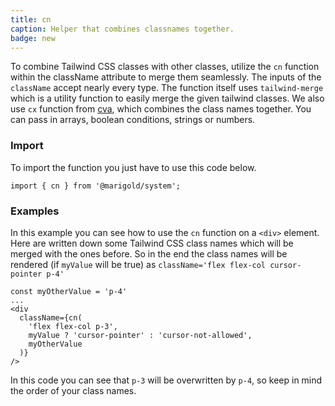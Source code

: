 ```yaml
---
title: cn
caption: Helper that combines classnames together.
badge: new
---
```


To combine Tailwind CSS classes with other classes, utilize the `cn` function within the className attribute to merge them seamlessly. The inputs of the `className` accept nearly every type. The function itself uses `tailwind-merge` which is a utility function to easily merge the given tailwind classes. We also use `cx` function from [cva](https://cva.style/docs/api-reference), which combines the class names together. You can pass in arrays, boolean conditions, strings or numbers.

### Import

To import the function you just have to use this code below.

```tsx
import { cn } from '@marigold/system';
```

### Examples

In this example you can see how to use the `cn` function on a `<div>` element. Here are written down some Tailwind CSS class names which will be merged with the ones before. So in the end the class names will be rendered (if `myValue` will be true) as `className='flex flex-col cursor-pointer p-4'`

```tsx
const myOtherValue = 'p-4'
...
<div
  className={cn(
    'flex flex-col p-3',
    myValue ? 'cursor-pointer' : 'cursor-not-allowed',
    myOtherValue
  )}
/>
```

In this code you can see that `p-3` will be overwritten by `p-4`, so keep in mind the order of your class names.
